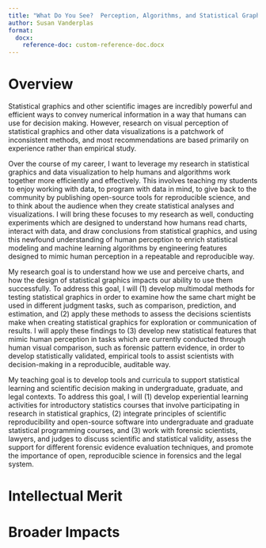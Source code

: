 ```yaml
---
title: "What Do You See?  Perception, Algorithms, and Statistical Graphics"
author: Susan Vanderplas
format: 
  docx:
    reference-doc: custom-reference-doc.docx
---
```


# Overview
<!-- What is the need or opportunity your work will address? What current approaches/methods are used, and how are these current approaches limited/insufficient?  -->
Statistical graphics and other scientific images are incredibly powerful and efficient ways to convey numerical information in a way that humans can use for decision making. However, research on visual perception of statistical graphics and other data visualizations is a patchwork of inconsistent methods, and most recommendations are based primarily on experience rather than empirical study.

<!-- In the context of the need for your work described above, what is your long-term career goal in terms of both research and education?  -->
Over the course of my career, I want to leverage my research in statistical graphics and data visualization to help humans and algorithms work together more efficiently and effectively. This involves teaching my students to enjoy working with data, to program with data in mind, to give back to the community by publishing open-source tools for reproducible science, and to think about the audience when they create statistical analyses and visualizations. I will bring these focuses to my research as well, conducting experiments which are designed to understand how humans read charts, interact with data, and draw conclusions from statistical graphics, and using this newfound understanding of human perception to enrich statistical modeling and machine learning algorithms by engineering features designed to mimic human perception in a repeatable and reproducible way.

<!-- Toward that long-term goal, what is the overall research goal of the five-year CAREER program? What are the research objectives that will be completed in pursuit of this goal?  -->
My research goal is to understand how we use and perceive charts, and how the design of statistical graphics impacts our ability to use them successfully. To address this goal, I will (1) develop multimodal methods for testing statistical graphics in order to examine how the same chart might be used in different judgment tasks, such as comparison, prediction, and estimation, and (2) apply these methods to assess the decisions scientists make when creating statistical graphics for exploration or communication of results. I will apply these findings to (3) develop new statistical features that mimic human perception in tasks which are currently conducted through human visual comparison, such as forensic pattern evidence, in order to develop statistically validated, empirical tools to assist scientists with decision-making in a reproducible, auditable way.

<!-- What is the overall education goal of the five-year CAREER program? What are the education objectives that will be completed in pursuit of this goal?  -->
My teaching goal is to develop tools and curricula to support statistical learning and scientific decision making in undergraduate, graduate, and legal contexts. To address this goal, I will (1) develop  experiential learning activities for introductory statistics courses that involve participating in research in statistical graphics, (2) integrate principles of scientific reproducibility and open-source software into undergraduate and graduate statistical programming courses, and (3) work with forensic scientists, lawyers, and judges to discuss scientific and statistical validity, assess the support for different forensic evidence evaluation techniques, and promote the importance of open, reproducible science in forensics and the legal system. 

# Intellectual Merit
<!-- Describe the potential of the proposed activity to advance knowledge. What is novel in the proposed approach? What knowledge will be advanced, and how will this new knowledge inform future work in your field and other fields? -->

# Broader Impacts
<!-- Describe the potential of the proposed activity to benefit society and contribute to the achievement of specific, desired societal outcomes. How might results of this work ultimately inform applications that benefit society?  -->
